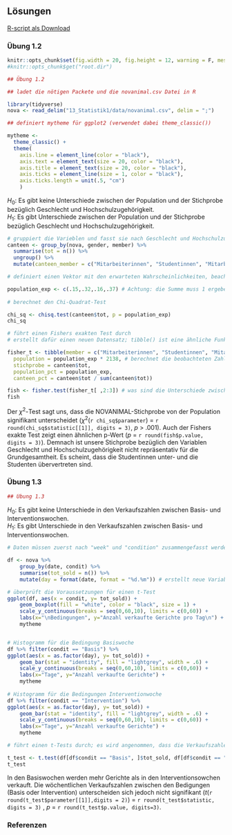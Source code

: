 ## Lösungen
[R-script als Download](13_Statistik1/RFiles/Loesungen.R)


###  Übung 1.2

```r
knitr::opts_chunk$set(fig.width = 20, fig.height = 12, warning = F, message = F, error = F, include = T)
#knitr::opts_chunk$get("root.dir")

## Übung 1.2
```


```r
## ladet die nötigen Packete und die novanimal.csv Datei in R

library(tidyverse)
nova <- read_delim("13_Statistik1/data/novanimal.csv", delim = ";")

## definiert mytheme für ggplot2 (verwendet dabei theme_classic())

mytheme <- 
  theme_classic() + 
  theme(
    axis.line = element_line(color = "black"), 
    axis.text = element_text(size = 20, color = "black"), 
    axis.title = element_text(size = 20, color = "black"), 
    axis.ticks = element_line(size = 1, color = "black"), 
    axis.ticks.length = unit(.5, "cm")
    )

```

$H_0$: Es gibt keine Unterschiede zwischen der Population und der Stichprobe bezüglich Geschlecht und Hochschulzugehörigkeit. 
<br>
$H_1$: Es gibt Unterschiede zwischen der Population und der Stichprobe bezüglich Geschlecht und Hochschulzugehörigkeit.

```r
# gruppiert die Varieblen und fasst sie nach Geschlecht und Hochschulzugehörigkeit zusammen 
canteen <- group_by(nova, gender, member) %>% 
  summarise(tot = n()) %>% 
  ungroup() %>%
  mutate(canteen_member = c("Mitarbeiterinnen", "Studentinnen", "Mitarbeiter", "Studenten")) # fasst die ersten beiden Variablen zusammen

# definiert einen Vektor mit den erwarteten Wahrscheinlichkeiten, beachtet dabei die Reihenfolge 

population_exp <- c(.15,.32,.16,.37) # Achtung: die Summe muss 1 ergeben
  
# berechnet den Chi-Quadrat-Test

chi_sq <- chisq.test(canteen$tot, p = population_exp)
chi_sq

# führt einen Fishers exakten Test durch
# erstellt dafür einen neuen Datensatz; tibble() ist eine ähnliche Funktion wie data.frame()

fisher_t <- tibble(member = c("Mitarbeiterinnen", "Studentinnen", "Mitarbeiter", "Studenten"),
  population = population_exp * 2138, # berechnet die beobachteten Zahlen der Population => Fishers exakter Test kann nicht mit erwarteten Häufigkeiten rechnen
  stichprobe = canteen$tot,
  population_pct = population_exp, 
  canteen_pct = canteen$tot / sum(canteen$tot))

fish <- fisher.test(fisher_t[ ,2:3]) # was sind die Unterschiede zwischen den beiden Tests (Chi-Quadrat-Test und Fishers exakter Test)? Wieso gibt der Fishers exakter Test keinen OR aus?
fish
```

Der $\chi^2$-Test sagt uns, dass die NOVANIMAL-Stichprobe von der Population signifikant unterscheidet ($\chi^2$(`r chi_sq$parameter`) = `r round(chi_sq$statistic[[1]], digits = 3)`, *p* > .001). Auch der Fishers exakte Test zeigt einen ähnlichen p-Wert (*p* = `r round(fish$p.value, digits = 3)`). Demnach ist unsere Stichprobe bezüglich den Variablen Geschlecht und Hochschulzugehörigkeit nicht repräsentativ für die Grundgesamtheit. Es scheint, dass die Studentinnen unter- und die Studenten übervertreten sind.


###  Übung 1.3

```r
## Übung 1.3
```


$H_0$: Es gibt keine Unterschiede in den Verkaufszahlen zwischen Basis- und Interventionswochen. 
<br>
$H_1$: Es gibt Unterschiede in den Verkaufszahlen zwischen Basis- und Interventionswochen.


```r
# Daten müssen zuerst nach "week" und "condition" zusammengefasst werden

df <- nova %>%
    group_by(date, condit) %>%  
    summarise(tot_sold = n()) %>% 
    mutate(day = format(date, format = "%d.%m")) # erstellt neue Variable "day", damit beim Historgamm-Plot die x-Achse besser leserlich wird

# überprüft die Voraussetzungen für einen t-Test
ggplot(df, aes(x = condit, y= tot_sold)) + 
    geom_boxplot(fill = "white", color = "black", size = 1) + 
    scale_y_continuous(breaks = seq(0,60,10), limits = c(0,60)) +
    labs(x="\nBedingungen", y="Anzahl verkaufte Gerichte pro Tag\n") + 
    mytheme


# Histogramm für die Bedingung Basiswoche
df %>% filter(condit == "Basis") %>%
ggplot(aes(x = as.factor(day), y= tot_sold)) + 
    geom_bar(stat = "identity", fill = "lightgrey", width = .6) + 
    scale_y_continuous(breaks = seq(0,60,10), limits = c(0,60)) +
    labs(x="Tage", y="Anzahl verkaufte Gerichte") +
    mytheme
  
# Histogramm für die Bedingungen Interventionwoche
df %>% filter(condit == "Intervention") %>%
ggplot(aes(x = as.factor(day), y= tot_sold)) + 
    geom_bar(stat = "identity", fill = "lightgrey", width = .6) + 
    scale_y_continuous(breaks = seq(0,60,10), limits = c(0,60)) + 
    labs(x="Tage", y="Anzahl verkaufte Gerichte") +
    mytheme

```


```r

# führt einen t-Tests durch; es wird angenommen, dass die Verkaufszahlen zwischen den Bedingungen unabhängig sind

t_test <- t.test(df[df$condit == "Basis", ]$tot_sold, df[df$condit == "Intervention", ]$tot_sold, var.equal = F)
t_test
```

In den Basiswochen werden mehr Gerichte als in den Interventionsowchen verkauft. Die wöchentlichen Verkaufszahlen zwischen den Bedigungen (Basis oder Intervention) unterscheiden sich jedoch nicht signifikant (*t*(`r round(t_test$parameter[[1]],digits = 2)`) = `r round(t_test$statistic, digits = 3)` , *p* = `r round(t_test$p.value, digits=3)`.

###  Referenzen
